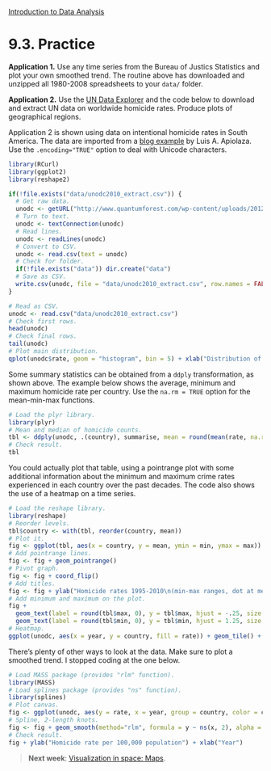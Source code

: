 <style>@import url(style.css);</style>
[Introduction to Data Analysis](index.html "Course index")

# 9.3. Practice

__Application 1.__ Use any time series from the Bureau of Justics Statistics and plot your own smoothed trend. The routine above has downloaded and unzipped all 1980-2008 spreadsheets to your `data/` folder.

__Application 2.__ Use the [UN Data Explorer](http://data.un.org/Data.aspx?d=UNODC&f=tableCode%3a1) and the code below to download and extract UN data on worldwide homicide rates. Produce plots of geographical regions.

Application 2 is shown using data on intentional homicide rates in South America. The data are imported from a [blog example](http://www.quantumforest.com/2012/02/revisiting-homicide-rates/) by Luis A. Apiolaza. Use the `.encoding="TRUE"` option to deal with Unicode characters.

```r
library(RCurl)
library(ggplot2)
library(reshape2)

if(!file.exists("data/unodc2010_extract.csv")) {
  # Get raw data.
  unodc <- getURL("http://www.quantumforest.com/wp-content/uploads/2012/02/homicides.csv", .encoding= "UTF-8")
  # Turn to text.
  unodc <- textConnection(unodc)
  # Read lines.
  unodc <- readLines(unodc)
  # Convert to CSV.
  unodc <- read.csv(text = unodc)
  # Check for folder.
  if(!file.exists("data")) dir.create("data")
  # Save as CSV.
  write.csv(unodc, file = "data/unodc2010_extract.csv", row.names = FALSE)
}

# Read as CSV.
unodc <- read.csv("data/unodc2010_extract.csv")
# Check first rows.
head(unodc)
# Check final rows.
tail(unodc)
# Plot main distribution.
qplot(unodc$rate, geom = "histogram", bin = 5) + xlab("Distribution of homicide rates") + ylab("N")
```

Some summary statistics can be obtained from a `ddply` transformation, as shown above. The example below shows the average, minimum and maximum homicide rate per country. Use the `na.rm = TRUE` option for the mean-min-max functions.

```r
# Load the plyr library.
library(plyr)
# Mean and median of homicide counts.
tbl <- ddply(unodc, .(country), summarise, mean = round(mean(rate, na.rm = TRUE),1), min = min(rate, na.rm = TRUE), max = max(rate, na.rm = TRUE))
# Check result.
tbl
```

You could actually plot that table, using a pointrange plot with some additional information about the minimum and maximum crime rates experienced in each country over the past decades. The code also shows the use of a heatmap on a time series.

```r
# Load the reshape library.
library(reshape)
# Reorder levels.
tbl$country <- with(tbl, reorder(country, mean))
# Plot it.
fig <- ggplot(tbl, aes(x = country, y = mean, ymin = min, ymax = max))
# Add pointrange lines.
fig <- fig + geom_pointrange()
# Pivot graph.
fig <- fig + coord_flip()
# Add titles.
fig <- fig + ylab("Homicide rates 1995-2010\n(min-max ranges, dot at mean)") + xlab("")
# Add minimum and maximum on the plot.
fig + 
  geom_text(label = round(tbl$max, 0), y = tbl$max, hjust = -.25, size = 4) + 
  geom_text(label = round(tbl$min, 0), y = tbl$min, hjust = 1.25, size = 4)
# Heatmap.
ggplot(unodc, aes(x = year, y = country, fill = rate)) + geom_tile() + scale_fill_gradient(low="white", high="red", name = "Homicide rate") + theme_bw()
```

There's plenty of other ways to look at the data. Make sure to plot a smoothed trend. I stopped coding at the one below.

```r
# Load MASS package (provides "rlm" function).
library(MASS)
# Load splines package (provides "ns" function).
library(splines)
# Plot canvas.
fig <- ggplot(unodc, aes(y = rate, x = year, group = country, color = country, fill = country))
# Spline, 2-length knots.
fig <- fig + geom_smooth(method="rlm", formula = y ~ ns(x, 2), alpha = .25)
# Check result.
fig + ylab("Homicide rate per 100,000 population") + xlab("Year")
```

> __Next week__: [Visualization in space: Maps](100_maps.html).
